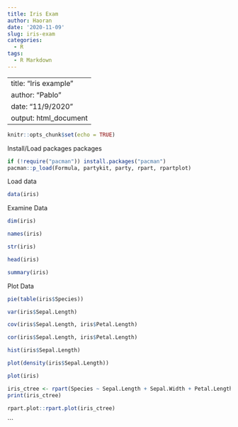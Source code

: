 ```yaml
---
title: Iris Exam
author: Haoran
date: '2020-11-09'
slug: iris-exam
categories:
  - R
tags:
  - R Markdown
---
```

---
title: "Iris example"
author: "Pablo"
date: "11/9/2020"
output: html_document
---

```r
knitr::opts_chunk$set(echo = TRUE)
```
Install/Load packages packages
```r
if (!require("pacman")) install.packages("pacman")
pacman::p_load(Formula, partykit, party, rpart, rpartplot)
```
Load data
```r
data(iris)
```

Examine Data
```r
dim(iris)
```
```r
names(iris)
```
```r
str(iris)
```
```r
head(iris)
```
```r
summary(iris)
```
Plot Data
```r
pie(table(iris$Species))
```
```r
var(iris$Sepal.Length)
```
```r
cov(iris$Sepal.Length, iris$Petal.Length)
```
```r
cor(iris$Sepal.Length, iris$Petal.Length)
```
```r
hist(iris$Sepal.Length)
```
```r
plot(density(iris$Sepal.Length))
```
```r
plot(iris)
```
```r
iris_ctree <- rpart(Species ~ Sepal.Length + Sepal.Width + Petal.Length + Petal.Width, data=iris)
print(iris_ctree)
```
```r
rpart.plot::rpart.plot(iris_ctree)
```


```